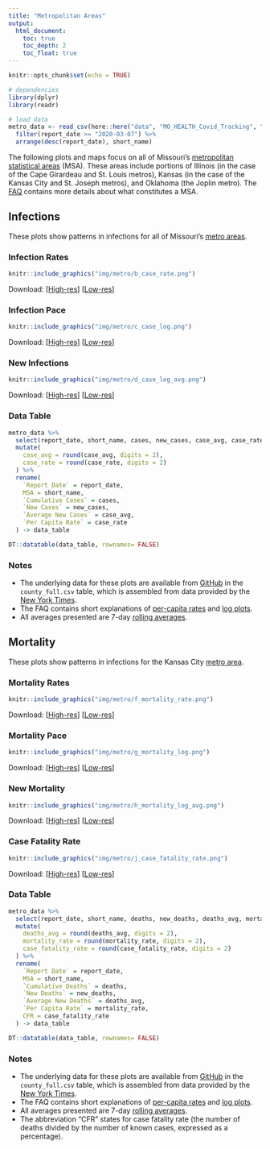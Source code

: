 ```yaml
---
title: "Metropolitan Areas"
output: 
  html_document:
    toc: true
    toc_depth: 2
    toc_float: true
---
```


```r
knitr::opts_chunk$set(echo = TRUE)

# dependencies
library(dplyr)
library(readr)

# load data
metro_data <- read_csv(here::here("data", "MO_HEALTH_Covid_Tracking", "data", "metro_all", "metro_full.csv")) %>%
  filter(report_date >= "2020-03-07") %>%
  arrange(desc(report_date), short_name)
```

The following plots and maps focus on all of Missouri's <a href="faq.html#What_is_a_Metropolitan_Statistical_Area">metropolitan statistical areas</a> (MSA). These areas include portions of Illinois (in the case of the Cape Girardeau and St. Louis metros), Kansas (in the case of the Kansas City and St. Joseph metros), and Oklahoma (the Joplin metro). The <a href="faq.html#What_is_a_Metropolitan_Statistical_Area">FAQ</a> contains more details about what constitutes a MSA.

## Infections {.tabset .tabset-fade .tabset-pills .padtop}
These plots show patterns in infections for all of Missouri's <a href="faq.html#What_is_a_Metropolitan_Statistical_Area">metro areas</a>.

### Infection Rates

```r
knitr::include_graphics("img/metro/b_case_rate.png")
```

Download: [<a href="https://raw.githubusercontent.com/slu-openGIS/covid_daily_viz/master/results/high_res/metro/b_case_rate.png" target="_blank">High-res</a>] [<a href="https://raw.githubusercontent.com/slu-openGIS/covid_daily_viz/master/results/low_res/metro/b_case_rate.png" target="_blank">Low-res</a>]

### Infection Pace

```r
knitr::include_graphics("img/metro/c_case_log.png")
```

Download: [<a href="https://raw.githubusercontent.com/slu-openGIS/covid_daily_viz/master/results/high_res/metro/c_case_log.png" target="_blank">High-res</a>] [<a href="https://raw.githubusercontent.com/slu-openGIS/covid_daily_viz/master/results/low_res/metro/c_case_log.png" target="_blank">Low-res</a>]

### New Infections

```r
knitr::include_graphics("img/metro/d_case_log_avg.png")
```

Download: [<a href="https://raw.githubusercontent.com/slu-openGIS/covid_daily_viz/master/results/high_res/metro/d_case_log_avg.png" target="_blank">High-res</a>] [<a href="https://raw.githubusercontent.com/slu-openGIS/covid_daily_viz/master/results/low_res/metro/d_case_log_avg.png" target="_blank">Low-res</a>]

### Data Table

```r
metro_data %>%
  select(report_date, short_name, cases, new_cases, case_avg, case_rate) %>%
  mutate(
    case_avg = round(case_avg, digits = 2),
    case_rate = round(case_rate, digits = 2)
  ) %>%
  rename(
    `Report Date` = report_date,
    MSA = short_name,
    `Cumulative Cases` = cases,
    `New Cases` = new_cases,
    `Average New Cases` = case_avg,
    `Per Capita Rate` = case_rate
  ) -> data_table

DT::datatable(data_table, rownames= FALSE)
```

### Notes

  * The underlying data for these plots are available from [GitHub](faq.html#How_Do_I_Download_Your_Data) in the `county_full.csv` table, which is assembled from data provided by the [New York Times](faq.html#Where_Do_These_Data_Come_From).
  * The FAQ contains short explanations of [per-capita rates](faq.html#What_are_Per_Capita_Rates) and [log plots](faq.html#What_are_Log_Plots).
  * All averages presented are 7-day [rolling averages](faq.html#What_are_Rolling_Averages).

## Mortality {.tabset .tabset-fade .tabset-pills .padtop}
These plots show patterns in infections for the Kansas City <a href="faq.html#What_is_a_Metropolitan_Statistical_Area">metro area</a>.

### Mortality Rates

```r
knitr::include_graphics("img/metro/f_mortality_rate.png")
```

Download: [<a href="https://raw.githubusercontent.com/slu-openGIS/covid_daily_viz/master/results/high_res/metro/f_mortality_rate.png" target="_blank">High-res</a>] [<a href="https://raw.githubusercontent.com/slu-openGIS/covid_daily_viz/master/results/low_res/metro/f_mortality_rate.png" target="_blank">Low-res</a>]

### Mortality Pace

```r
knitr::include_graphics("img/metro/g_mortality_log.png")
```

Download: [<a href="https://raw.githubusercontent.com/slu-openGIS/covid_daily_viz/master/results/high_res/metro/g_mortality_log.png" target="_blank">High-res</a>] [<a href="https://raw.githubusercontent.com/slu-openGIS/covid_daily_viz/master/results/low_res/metro/g_mortality_log.png" target="_blank">Low-res</a>]

### New Mortality

```r
knitr::include_graphics("img/metro/h_mortality_log_avg.png")
```

Download: [<a href="https://raw.githubusercontent.com/slu-openGIS/covid_daily_viz/master/results/high_res/metro/h_mortality_log_avg.png" target="_blank">High-res</a>] [<a href="https://raw.githubusercontent.com/slu-openGIS/covid_daily_viz/master/results/low_res/metro/h_mortality_log_avg.png" target="_blank">Low-res</a>]

### Case Fatality Rate

```r
knitr::include_graphics("img/metro/j_case_fatality_rate.png")
```

Download: [<a href="https://raw.githubusercontent.com/slu-openGIS/covid_daily_viz/master/results/high_res/metro/j_case_fatality_rate.png" target="_blank">High-res</a>] [<a href="https://raw.githubusercontent.com/slu-openGIS/covid_daily_viz/master/results/low_res/metro/j_case_fatality_rate.png" target="_blank">Low-res</a>]

### Data Table

```r
metro_data %>%
  select(report_date, short_name, deaths, new_deaths, deaths_avg, mortality_rate, case_fatality_rate) %>%
  mutate(
    deaths_avg = round(deaths_avg, digits = 2),
    mortality_rate = round(mortality_rate, digits = 2),
    case_fatality_rate = round(case_fatality_rate, digits = 2)
  ) %>%
  rename(
    `Report Date` = report_date,
    MSA = short_name,
    `Cumulative Deaths` = deaths,
    `New Deaths` = new_deaths,
    `Average New Deaths` = deaths_avg,
    `Per Capita Rate` = mortality_rate,
    CFR = case_fatality_rate
  ) -> data_table

DT::datatable(data_table, rownames= FALSE)
```

### Notes

  * The underlying data for these plots are available from [GitHub](faq.html#How_Do_I_Download_Your_Data) in the `county_full.csv` table, which is assembled from data provided by the [New York Times](faq.html#Where_Do_These_Data_Come_From).
  * The FAQ contains short explanations of [per-capita rates](faq.html#What_are_Per_Capita_Rates) and [log plots](faq.html#What_are_Log_Plots).
  * All averages presented are 7-day [rolling averages](faq.html#What_are_Rolling_Averages).
  * The abbreviation "CFR" states for case fatality rate (the number of deaths divided by the number of known cases, expressed as a percentage).
